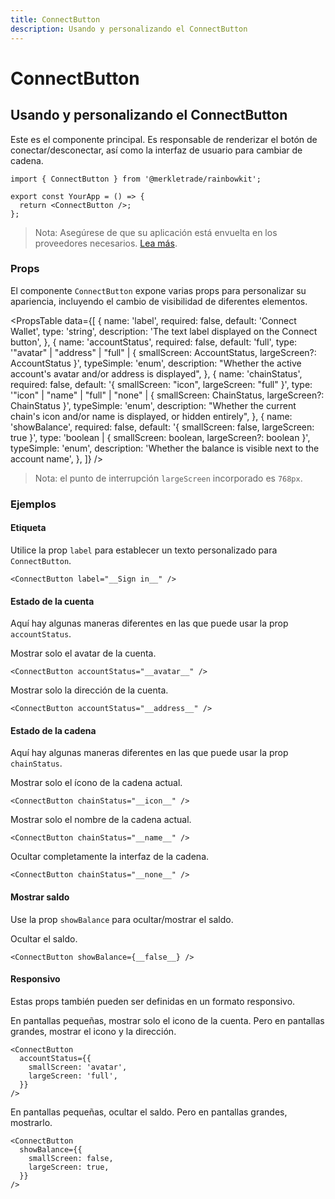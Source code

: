 ```yaml
---
title: ConnectButton
description: Usando y personalizando el ConnectButton
---
```


# ConnectButton

## Usando y personalizando el ConnectButton

Este es el componente principal. Es responsable de renderizar el botón de conectar/desconectar, así como la interfaz de usuario para cambiar de cadena.

```tsx
import { ConnectButton } from '@merkletrade/rainbowkit';

export const YourApp = () => {
  return <ConnectButton />;
};
```

> Nota: Asegúrese de que su aplicación está envuelta en los proveedores necesarios. [Lea más](/docs/installation#wrap-providers).

### Props

El componente `ConnectButton` expone varias props para personalizar su apariencia, incluyendo el cambio de visibilidad de diferentes elementos.

<PropsTable
  data={[
    {
      name: 'label',
      required: false,
      default: 'Connect Wallet',
      type: 'string',
      description: 'The text label displayed on the Connect button',
    },
    {
      name: 'accountStatus',
      required: false,
      default: 'full',
      type: '"avatar" | "address" | "full" | { smallScreen: AccountStatus, largeScreen?: AccountStatus }',
      typeSimple: 'enum',
      description:
        "Whether the active account's avatar and/or address is displayed",
    },
    {
      name: 'chainStatus',
      required: false,
      default: '{ smallScreen: "icon", largeScreen: "full" }',
      type: '"icon" | "name" | "full" | "none" | { smallScreen: ChainStatus, largeScreen?: ChainStatus }',
      typeSimple: 'enum',
      description:
        "Whether the current chain's icon and/or name is displayed, or hidden entirely",
    },
    {
      name: 'showBalance',
      required: false,
      default: '{ smallScreen: false, largeScreen: true }',
      type: 'boolean | { smallScreen: boolean, largeScreen?: boolean }',
      typeSimple: 'enum',
      description:
        'Whether the balance is visible next to the account name',
    },
  ]}
/>

> Nota: el punto de interrupción `largeScreen` incorporado es `768px`.

### Ejemplos

#### Etiqueta

Utilice la prop `label` para establecer un texto personalizado para `ConnectButton`.

```tsx
<ConnectButton label="__Sign in__" />
```

#### Estado de la cuenta

Aquí hay algunas maneras diferentes en las que puede usar la prop `accountStatus`.

Mostrar solo el avatar de la cuenta.

```tsx
<ConnectButton accountStatus="__avatar__" />
```

Mostrar solo la dirección de la cuenta.

```tsx
<ConnectButton accountStatus="__address__" />
```

#### Estado de la cadena

Aquí hay algunas maneras diferentes en las que puede usar la prop `chainStatus`.

Mostrar solo el ícono de la cadena actual.

```tsx
<ConnectButton chainStatus="__icon__" />
```

Mostrar solo el nombre de la cadena actual.

```tsx
<ConnectButton chainStatus="__name__" />
```

Ocultar completamente la interfaz de la cadena.

```tsx
<ConnectButton chainStatus="__none__" />
```

#### Mostrar saldo

Use la prop `showBalance` para ocultar/mostrar el saldo.

Ocultar el saldo.

```tsx
<ConnectButton showBalance={__false__} />
```

#### Responsivo

Estas props también pueden ser definidas en un formato responsivo.

En pantallas pequeñas, mostrar solo el icono de la cuenta. Pero en pantallas grandes, mostrar el icono y la dirección.

```tsx
<ConnectButton
  accountStatus={{
    smallScreen: 'avatar',
    largeScreen: 'full',
  }}
/>
```

En pantallas pequeñas, ocultar el saldo. Pero en pantallas grandes, mostrarlo.

```tsx
<ConnectButton
  showBalance={{
    smallScreen: false,
    largeScreen: true,
  }}
/>
```
